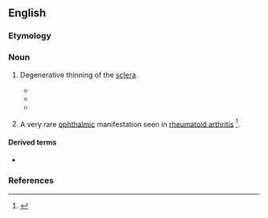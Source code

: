 ==English==

===Etymology===
{{prefix|en|sclero-|malacia}}

===Noun===
{{en-noun|-|s}}

# {{lb|en|medicine}} Degenerative thinning of the [[sclera]].
#* {{quote-journal|lang=en|journal=Ophthalmoscope: A Monthly Review of Current Ophthalmology|volume=11|year=1913|passage=Myopia has many pages devoted to it. The author regards as the primary cause of this disease an abnormal extensibility and stretching of the sclera, that there is a sort of '''scleromalacia''', analagous to osteomalacia, which develops in some persons during the period of their growth, recovers spontaneously in many cases, leaves behind an elongation of the axis of the eye, but lasts for decades in the malignant cases, and occurs sometimes in one eye alone.|page=381}}
#* {{quote-book|lang=en|title=Training in Ophthalmology|author=Venki Sundaram|year=2009|passage=Severe scleritis additionally involves fibrinoid necrosis with consequent tissue loss seen clinically as scleral thinning ('''scleromalacia''').}}
#* {{quote-book|lang=en|title=Kanski's Clinical Ophthalmology: A Systematic Approach|page=267|author=Brad Bowling|year=2015|passage=Senile '''scleromalacia''' refers to a spontaneously occurring irregular, oval or kidney-shaped partial-thickness scleral defect found at the same location, typically with one or more scleral hyaline plaques at the opposite location in the same eye or in the fellow eye; separation of a scleral hyaline plaque to leave an area of '''scleromalacia''' has been described.|url=https://books.google.com/books?id=D9GfBwAAQBAJ&lpg=PA267&dq=%22scleromalacia%22&pg=PA267#v=onepage&q=%22scleromalacia%22&f=false}}
# {{lb|en|medicine}} A very rare [[ophthalmic]] manifestation seen in [[rheumatoid arthritis]] <ref>{{cite-journal|author=Wu CC, Yu HC, Yen JH, Tsai WC, Liu HW.|title=Rare extra-articular manifestation of rheumatoid arthritis: scleromalacia perforans.|journal=Kaohsiung J Med Sci|volume=21|issue=5|pages=233-235|year=2005|pmid=15960070|}}</ref>.

====Derived terms====
* {{l|en|scleromalacia perforans}}

===References===
<references />